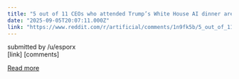 ```yaml
---
title: "5 out of 11 CEOs who attended Trump’s White House AI dinner are of Indian-origin"
date: "2025-09-05T20:07:11.000Z"
link: "https://www.reddit.com/r/artificial/comments/1n9fk5b/5_out_of_11_ceos_who_attended_trumps_white_house/"
---
```


submitted by    /u/esporx  
 [link]   [comments]

[Read more](https://www.reddit.com/r/artificial/comments/1n9fk5b/5_out_of_11_ceos_who_attended_trumps_white_house/)

